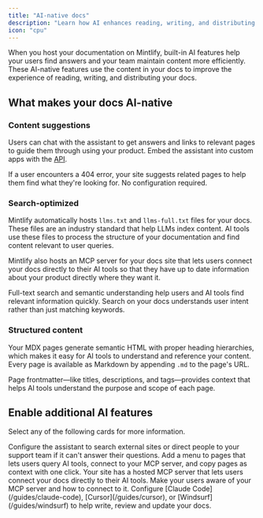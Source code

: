 ```yaml
---
title: "AI-native docs"
description: "Learn how AI enhances reading, writing, and distributing your docs"
icon: "cpu"
---
```


When you host your documentation on Mintlify, built-in AI features help your users find answers and your team maintain content more efficiently. These AI-native features use the content in your docs to improve the experience of reading, writing, and distributing your docs.

## What makes your docs AI-native

### Content suggestions
Users can chat with the assistant to get answers and links to relevant pages to guide them through using your product. Embed the assistant into custom apps with the [API](api-reference/assistant/create-assistant-message).

If a user encounters a 404 error, your site suggests related pages to help them find what they're looking for. No configuration required.

### Search-optimized
Mintlify automatically hosts `llms.txt` and `llms-full.txt` files for your docs. These files are an industry standard that help LLMs index content. AI tools use these files to process the structure of your documentation and find content relevant to user queries.

Mintlify also hosts an MCP server for your docs site that lets users connect your docs directly to their AI tools so that they have up to date information about your product directly where they want it.

Full-text search and semantic understanding help users and AI tools find relevant information quickly. Search on your docs understands user intent rather than just matching keywords.

### Structured content
Your MDX pages generate semantic HTML with proper heading hierarchies, which makes it easy for AI tools to understand and reference your content. Every page is available as Markdown by appending `.md` to the page's URL.

Page frontmatter—like titles, descriptions, and tags—provides context that helps AI tools understand the purpose and scope of each page.

## Enable additional AI features

Select any of the following cards for more information.

<CardGroup cols={2}>
  <Card title="Assistant" icon="bot-message-square" href="/guides/assistant">
    Configure the assistant to search external sites or direct people to your support team if it can't answer their questions.
  </Card>
  <Card title="Contextual menu" icon="sparkles" href="/ai/contextual-menu">
    Add a menu to pages that lets users query AI tools, connect to your MCP server, and copy pages as context with one click.
  </Card>
  <Card title="MCP integration" icon="plug" href="/ai/model-context-protocol">
    Your site has a hosted MCP server that lets users connect your docs directly to their AI tools. Make your users aware of your MCP server and how to connect to it.
  </Card>
  <Card title="Editor integrations" icon="code">
    Configure [Claude Code](/guides/claude-code), [Cursor](/guides/cursor), or [Windsurf](/guides/windsurf) to help write, review and update your docs.
  </Card>
</CardGroup>

